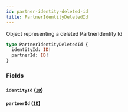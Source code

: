 ```yaml
---
id: partner-identity-deleted-id
title: PartnerIdentityDeletedId
---
```



Object representing a deleted PartnerIdentity Id


```graphql
type PartnerIdentityDeletedId {
  identityId: ID!
  partnerId: ID!
}
```


### Fields

#### `identityId` ([`ID`](/developers/shared-apis/adminidentity-api/graphql/reference/scalars/id))




#### `partnerId` ([`ID`](/developers/shared-apis/adminidentity-api/graphql/reference/scalars/id))






